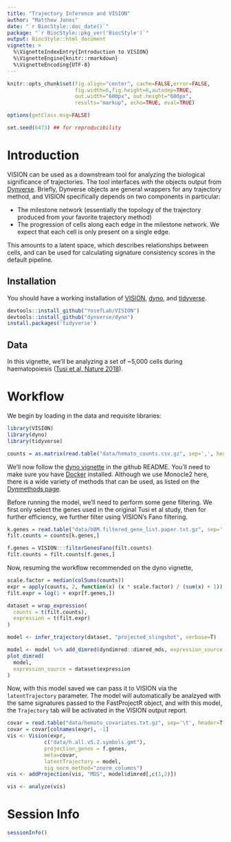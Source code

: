 ```yaml
---
title: "Trajectory Inference and VISION"
author: "Matthew Jones"
date: "`r BiocStyle::doc_date()`"
package: "`r BiocStyle::pkg_ver('BiocStyle')`"
output: BiocStyle::html_document
vignette: >
  %\VignetteIndexEntry{Introduction to VISION}
  %\VignetteEngine{knitr::rmarkdown}
  %\VignetteEncoding{UTF-8}
---
```


``` r

knitr::opts_chunk$set(fig.align="center", cache=FALSE,error=FALSE,
                      fig.width=6,fig.height=6,autodep=TRUE,
                      out.width="600px", out.height="600px",
                      results="markup", echo=TRUE, eval=TRUE)

options(getClass.msg=FALSE)

set.seed(6473) ## for reproducibility

```

# Introduction

VISION can be used as a downstream tool for analyzing the biological significance of
trajectories. The tool interfaces with the objects output from [Dynverse](https://github.com/dynverse).
Briefly, Dynverse objects are general wrappers for any trajectory method, and VISION specifically
depends on two components in particular:

- The milestone network (essentially the topology of the trajectory produced from your
favorite trajectory method)
- The progression of cells along each edge in the milestone network. We expect that
each cell is only present on a single edge.

This amounts to a latent space, which describes relationships between cells, and can be used
for calculating signature consistency scores in the default pipeline.

## Installation

You should have a working installation of [VISION](https://github.com/YosefLab/VISION), [dyno](https://github.com/dynverse/dyno), and [tidyverse](https://github.com/tidyverse/tidyverse). 

```r
devtools::install_github("YosefLab/VISION")
devtools::install_github("dynverse/dyno")
install.packages('tidyverse')
```

## Data

In this vignette, we'll be analyzing a set of ~5,000 cells during haematopoiesis ([Tusi et al, Nature 2018](https://www.nature.com/articles/nature25741)). 

# Workflow

We begin by loading in the data and requisite libraries:

```r
library(VISION)
library(dyno)
library(tidyverse)
```

```r

counts = as.matrix(read.table("data/hemato_counts.csv.gz", sep=',', header=T, row.names=1))

```

We'll now follow the [dyno vignette](https://github.com/dynverse/dyno) in the github README. You'll need to make sure you have [Docker](https://docs.docker.com/install/) installed. Although we use Monocle2 here, there is a wide variety of methods that can be used, as listed on the [Dynmethods page](https://github.com/dynverse/dynmethods). 

Before running the model, we'll need to perform some gene filtering. We first only select the genes used in the original Tusi et al study, then for further efficiency, we further filter using VISION's Fano filtering.

```r
k.genes = read.table("data/bBM.filtered_gene_list.paper.txt.gz", sep=',')[,1]
filt.counts = counts[k.genes,]

f.genes = VISION:::filterGenesFano(filt.counts)
filt.counts = filt.counts[f.genes,]

```

Now, resuming the workflow recommended on the dyno vignette,

```r

scale.factor = median(colSums(counts))
expr = apply(counts, 2, function(x) (x * scale.factor) / (sum(x) + 1))
filt.expr = log(1 + expr[f.genes,])

dataset = wrap_expression(
  counts = t(filt.counts),
  expression = t(filt.expr)
)

model <- infer_trajectory(dataset, "projected_slingshot", verbose=T)

model <- model %>% add_dimred(dyndimred::dimred_mds, expression_source = dataset$expression)
plot_dimred(
  model, 
  expression_source = dataset$expression
)

```

Now, with this model saved we can pass it to VISION via the `latentTrajectory` parameter. The model will automatically be analzyed with the same signatures passed to the FastProjectR object, and with this model, the `Trajectory` tab will be activated in the VISION output report. 

```r
covar = read.table("data/hemato_covariates.txt.gz", sep='\t', header=T, row.names=1)
covar = covar[colnames(expr), -1]
vis <- Vision(expr, 
            c("data/h.all.v5.2.symbols.gmt"), 
            projection_genes = f.genes, 
            meta=covar, 
            latentTrajectory = model, 
            sig_norm_method="znorm_columns")
vis <- addProjection(vis, "MDS", model$dimred[,c(1,2)])

vis <- analyze(vis)
```



# Session Info
```r
sessionInfo()
```
